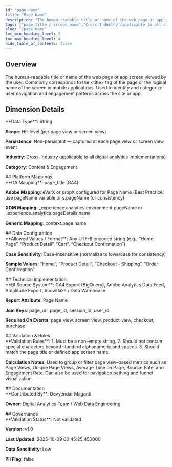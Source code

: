 ```yaml
---
id: "page-name"
title: "Page Name"
description: "The human-readable title or name of the web page or app screen viewed by the user. Commonly corresponds to the &lt;title&gt; tag of the page or the logical name of the screen in mobile applications. Used to identify and categorize user navigation and engagement patterns across the site or app."
tags: ["page_title / screen_name","Cross-Industry (applicable to all digital analytics implementations)","Content & Engagement"]
slug: "/page-name"
toc_min_heading_level: 2
toc_max_heading_level: 4
hide_table_of_contents: false
---
```



<SubmitNewButton section="dimensions" />

<div class="mui-section">
<h2>Overview</h2>
<div class="mui-overview">The human-readable title or name of the web page or app screen viewed by the user. Commonly corresponds to the &lt;title&gt; tag of the page or the logical name of the screen in mobile applications. Used to identify and categorize user navigation and engagement patterns across the site or app.</div>
</div>

## Dimension Details

<div class="mui-section">
**Data Type**: String

**Scope**: Hit-level (per page view or screen view)

**Persistence**: Non-persistent — captured at each page view or screen view event

**Industry**: Cross-Industry (applicable to all digital analytics implementations)

**Category**: Content & Engagement
</div>
## Platform Mappings

<div class="mui-section">
**GA Mapping**: page_title (GA4)

**Adobe Mapping**: eVarX or propX configured for Page Name (Best Practice: use pageName variable or s.pageName for consistency)

**XDM Mapping**: _experience.analytics.environment.pageName or _experience.analytics.pageDetails.name

**Generic Mapping**: context.page.name
</div>
## Data Configuration

<div class="mui-section">
**Allowed Values / Format**: Any UTF-8 encoded string (e.g., “Home Page”, “Product Detail”, “Cart”, “Checkout Confirmation”)

**Case Sensitivity**: Case-insensitive (normalize to lowercase for consistency)

**Sample Values**: “Home”, “Product Detail”, “Checkout - Shipping”, “Order Confirmation”
</div>
## Technical Implementation

<div class="mui-section">
**BI Source System**: GA4 Export (BigQuery), Adobe Analytics Data Feed, Amplitude Export, Snowflake / Data Warehouse

**Report Attribute**: Page Name

**Join Keys**: page_url, page_id, session_id, user_id

**Required On Events**: page_view, screen_view, product_view, checkout, purchase
</div>
## Validation & Rules

<div class="mui-section">
**Validation Rules**: 1. Must be a non-empty string. 2. Should not contain special characters beyond standard alphanumeric and spaces. 3. Should match the page title or defined app screen name.

**Calculation Notes**: Used to group or filter page view–based metrics such as Page Views, Unique Page Views, Average Time on Page, Bounce Rate, and Engagement Rate. Can also be used for navigation pathing and funnel visualization.
</div>
## Documentation

<div class="mui-section">
**Contributed By**: Devyendar Maganti

**Owner**: Digital Analytics Team / Web Data Engineering
</div>
## Governance

<div class="mui-section">
**Validation Status**: Not validated

**Version**: v1.0

**Last Updated**: 2025-10-09 00:45:25.450000

**Data Sensitivity**: Low

**PII Flag**: false
</div>

<KpiEditorWrapper kpiId="page-name" section="dimensions" />

<GiscusComments term="page-name" category="dimensions" />
